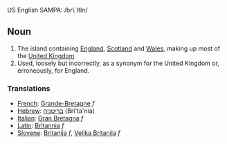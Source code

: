 US English SAMPA: /br\`ItIn/

==Noun==
#The island containing [[England]], [[Scotland]] and [[Wales]], making up most of the [[United Kingdom]]
#Used, loosely but incorrectly, as a synonym for the United Kingdom or, erroneously, for England.

===Translations===
*[[French]]: [[Grande-Bretagne]] ''f''
*[[Hebrew]]: [[בריטניה]] (Bri'ta'nia)
*[[Italian]]: [[Gran Bretagna]] ''f''
*[[Latin]]: [[Britannia]] ''f''
*[[Slovene]]: [[Britanija]] ''f'', [[Velika Britanija]] ''f''